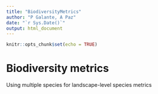 ```yaml
---
title: "BiodiversityMetrics"
author: "P Galante, A Paz"
date: "`r Sys.Date()`"
output: html_document
---
```


```r
knitr::opts_chunk$set(echo = TRUE)
```

# Biodiversity metrics
Using multiple species for landscape-level species metrics
